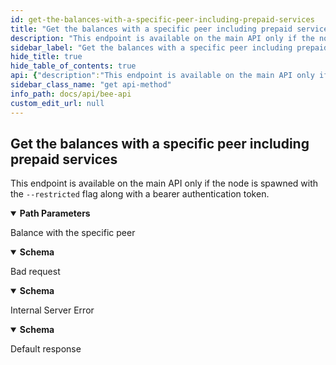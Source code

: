 ```yaml
---
id: get-the-balances-with-a-specific-peer-including-prepaid-services
title: "Get the balances with a specific peer including prepaid services"
description: "This endpoint is available on the main API only if the node is spawned with the `--restricted` flag along with a bearer authentication token."
sidebar_label: "Get the balances with a specific peer including prepaid services"
hide_title: true
hide_table_of_contents: true
api: {"description":"This endpoint is available on the main API only if the node is spawned with the `--restricted` flag along with a bearer authentication token.","security":[{"bearerAuth":[]}],"tags":["Balance"],"parameters":[{"in":"path","name":"address","schema":{"type":"string","pattern":"^[A-Fa-f0-9]{64}$","example":"36b7efd913ca4cf880b8eeac5093fa27b0825906c600685b6abdd6566e6cfe8f","title":"SwarmAddress"},"required":true,"description":"Swarm address of peer"}],"responses":{"200":{"description":"Balance with the specific peer","content":{"application/json":{"schema":{"type":"object","properties":{"peer":{"type":"string","pattern":"^[A-Fa-f0-9]{64}$","example":"36b7efd913ca4cf880b8eeac5093fa27b0825906c600685b6abdd6566e6cfe8f","title":"SwarmAddress"},"balance":{"description":"Numeric string that represents integer which might exceeds `Number.MAX_SAFE_INTEGER` limit (2^53-1)","type":"string","example":"1000000000000000000","title":"BigInt"}},"title":"Balance"}}}},"400":{"description":"Bad request","content":{"application/problem+json":{"schema":{"type":"object","properties":{"code":{"type":"integer"},"message":{"type":"string"},"reasons":{"type":"array","nullable":true,"description":"List of reasons for the error message.","items":{"type":"string"}}},"title":"ProblemDetails"}}}},"500":{"description":"Internal Server Error","content":{"application/problem+json":{"schema":{"type":"object","properties":{"code":{"type":"integer"},"message":{"type":"string"},"reasons":{"type":"array","nullable":true,"description":"List of reasons for the error message.","items":{"type":"string"}}},"title":"ProblemDetails"}}}},"default":{"description":"Default response"}},"method":"get","path":"/balances/{address}","servers":[{"url":"http://{apiRoot}:{port}/v1","variables":{"apiRoot":{"default":"localhost","description":"Base address of the local bee node main API"},"port":{"default":"1633","description":"Service port provided in bee node config"}}},{"url":"http://{apiRoot}:{port}","variables":{"apiRoot":{"default":"localhost","description":"Base address of the local bee node main API"},"port":{"default":"1633","description":"Service port provided in bee node config"}}}],"securitySchemes":{"basicAuth":{"type":"http","scheme":"basic"},"bearerAuth":{"type":"http","scheme":"bearer","bearerFormat":"SecurityToken"}},"info":{"version":"5.0.0","title":"Bee API","description":"A list of the currently provided Interfaces to interact with the swarm, implementing file operations and sending messages"},"postman":{"name":"Get the balances with a specific peer including prepaid services","description":{"content":"This endpoint is available on the main API only if the node is spawned with the `--restricted` flag along with a bearer authentication token.","type":"text/plain"},"url":{"path":["balances",":address"],"host":["{{baseUrl}}"],"query":[],"variable":[{"disabled":false,"description":{"content":"(Required) Swarm address of peer","type":"text/plain"},"type":"any","value":"","key":"address"}]},"header":[{"key":"Accept","value":"application/json"}],"method":"GET","auth":{"type":"bearer","bearer":[{"type":"any","value":"<Bearer Token>","key":"token"}]}}}
sidebar_class_name: "get api-method"
info_path: docs/api/bee-api
custom_edit_url: null
---
```



## Get the balances with a specific peer including prepaid services



This endpoint is available on the main API only if the node is spawned with the `--restricted` flag along with a bearer authentication token.

<details style={{"marginBottom":"1rem"}} data-collapsed={false} open={true}><summary style={{}}><strong>Path Parameters</strong></summary><div><ul><ParamsItem className={"paramsItem"} param={{"in":"path","name":"address","schema":{"type":"string","pattern":"^[A-Fa-f0-9]{64}$","example":"36b7efd913ca4cf880b8eeac5093fa27b0825906c600685b6abdd6566e6cfe8f","title":"SwarmAddress"},"required":true,"description":"Swarm address of peer"}}></ParamsItem></ul></div></details><div><ApiTabs><TabItem label={"200"} value={"200"}><div>

Balance with the specific peer

</div><div><MimeTabs schemaType={"response"}><TabItem label={"application/json"} value={"application/json"}><SchemaTabs><TabItem label={"Schema"} value={"Schema"}><details style={{}} data-collapsed={false} open={true}><summary style={{"textAlign":"left"}}><strong>Schema</strong></summary><div style={{"textAlign":"left","marginLeft":"1rem"}}></div><ul style={{"marginLeft":"1rem"}}><SchemaItem collapsible={false} name={"peer"} required={false} schemaName={"SwarmAddress"} qualifierMessage={"**Possible values:** Value must match regular expression `^[A-Fa-f0-9]{64}$`"} schema={{"type":"string","pattern":"^[A-Fa-f0-9]{64}$","example":"36b7efd913ca4cf880b8eeac5093fa27b0825906c600685b6abdd6566e6cfe8f","title":"SwarmAddress"}}></SchemaItem><SchemaItem collapsible={false} name={"balance"} required={false} schemaName={"BigInt"} qualifierMessage={undefined} schema={{"description":"Numeric string that represents integer which might exceeds `Number.MAX_SAFE_INTEGER` limit (2^53-1)","type":"string","example":"1000000000000000000","title":"BigInt"}}></SchemaItem></ul></details></TabItem><TabItem label={"Example (from schema)"} value={"Example (from schema)"}><ResponseSamples responseExample={"{\n  \"peer\": \"36b7efd913ca4cf880b8eeac5093fa27b0825906c600685b6abdd6566e6cfe8f\",\n  \"balance\": \"1000000000000000000\"\n}"} language={"json"}></ResponseSamples></TabItem></SchemaTabs></TabItem></MimeTabs></div></TabItem><TabItem label={"400"} value={"400"}><div>

Bad request

</div><div><MimeTabs schemaType={"response"}><TabItem label={"application/problem+json"} value={"application/problem+json"}><SchemaTabs><TabItem label={"Schema"} value={"Schema"}><details style={{}} data-collapsed={false} open={true}><summary style={{"textAlign":"left"}}><strong>Schema</strong></summary><div style={{"textAlign":"left","marginLeft":"1rem"}}></div><ul style={{"marginLeft":"1rem"}}><SchemaItem collapsible={false} name={"code"} required={false} schemaName={"integer"} qualifierMessage={undefined} schema={{"type":"integer"}}></SchemaItem><SchemaItem collapsible={false} name={"message"} required={false} schemaName={"string"} qualifierMessage={undefined} schema={{"type":"string"}}></SchemaItem><SchemaItem collapsible={false} name={"reasons"} required={false} schemaName={"string[]"} qualifierMessage={undefined} schema={{"type":"array","nullable":true,"description":"List of reasons for the error message.","items":{"type":"string"}}}></SchemaItem></ul></details></TabItem><TabItem label={"Example (from schema)"} value={"Example (from schema)"}><ResponseSamples responseExample={"{\n  \"code\": 0,\n  \"message\": \"string\",\n  \"reasons\": [\n    \"string\"\n  ]\n}"} language={"json"}></ResponseSamples></TabItem></SchemaTabs></TabItem></MimeTabs></div></TabItem><TabItem label={"500"} value={"500"}><div>

Internal Server Error

</div><div><MimeTabs schemaType={"response"}><TabItem label={"application/problem+json"} value={"application/problem+json"}><SchemaTabs><TabItem label={"Schema"} value={"Schema"}><details style={{}} data-collapsed={false} open={true}><summary style={{"textAlign":"left"}}><strong>Schema</strong></summary><div style={{"textAlign":"left","marginLeft":"1rem"}}></div><ul style={{"marginLeft":"1rem"}}><SchemaItem collapsible={false} name={"code"} required={false} schemaName={"integer"} qualifierMessage={undefined} schema={{"type":"integer"}}></SchemaItem><SchemaItem collapsible={false} name={"message"} required={false} schemaName={"string"} qualifierMessage={undefined} schema={{"type":"string"}}></SchemaItem><SchemaItem collapsible={false} name={"reasons"} required={false} schemaName={"string[]"} qualifierMessage={undefined} schema={{"type":"array","nullable":true,"description":"List of reasons for the error message.","items":{"type":"string"}}}></SchemaItem></ul></details></TabItem><TabItem label={"Example (from schema)"} value={"Example (from schema)"}><ResponseSamples responseExample={"{\n  \"code\": 0,\n  \"message\": \"string\",\n  \"reasons\": [\n    \"string\"\n  ]\n}"} language={"json"}></ResponseSamples></TabItem></SchemaTabs></TabItem></MimeTabs></div></TabItem><TabItem label={"default"} value={"default"}><div>

Default response

</div><div></div></TabItem></ApiTabs></div>
      